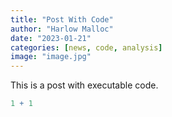 ```yaml
---
title: "Post With Code"
author: "Harlow Malloc"
date: "2023-01-21"
categories: [news, code, analysis]
image: "image.jpg"
---
```


This is a post with executable code.

```r
1 + 1
```
